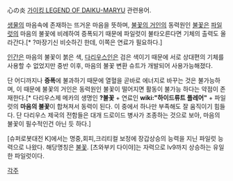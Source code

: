 心の炎
[[가이킹 LEGEND OF DAIKU-MARYU]] 관련용어.

[[생물]]의 마음속에 존재하는 뜨거운 마음을 뜻하며, [[불꽃의 거인]]의 동력원인 [[불꽃]]은 [[파일럿]]의 마음의 불꽃에 비례하여 증폭되기 때문에 파일럿이 불타오른다면 기체의 출력도 올라간다.[* ?마장기신 비슷하긴 한데, 이쪽은 연료가 필요하다.] 

[[인간]]은 마음의 불꽃이 붉은 색, [[다리우스인]]은 검은 색이기 때문에 서로 상대편의 기체를 사용할 수 없었지만 중반 이후, 마음의 불꽃 변환 슈트가 개발되어 사용가능해졌다. 

단 어디까지나 '''증폭'''에 불과하기 때문에 열혈을 곧바로 에너지로 바꾸는 것은 불가능하며, 이 때문에 불꽃의 거인은 동력원인 불꽃이 떨어지면 활동이 불가능 하다는 약점이 존재한다.[* 다리우스제 메카의 생명인 ''' ?불꽃 ''' + 연료인 ''' wiki:"하이드류트 플레어" ''' + 파일럿의 '''마음의 불꽃'''이 합쳐져서 동력이 된다. 이 중에서 하나만 부족해도 잘 움직이기 힘들다. 단 다리우스 제국의 전함들은 대개 드로이드 병사가 조종하는 것으로 보아, 마음의 불꽃이 필수적인건 아닌 듯 하다.]

[슈퍼로봇대전 K]에서는 명중,회피,크리티컬 보정에 장갑상승의 능력을 지닌 파일럿 능력으로 나왔다. 해당명칭은 [[불꽃]]. [츠와부키 다이야]는 자력으로 lv9까지 상승하는 유일한 파일럿이다.

[[각주]]
